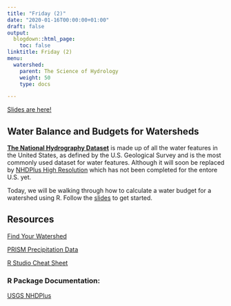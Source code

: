 ```yaml
---
title: "Friday (2)"
date: "2020-01-16T00:00:00+01:00"
draft: false
output:
  blogdown::html_page:
    toc: false
linktitle: Friday (2)
menu:
  watershed:
    parent: The Science of Hydrology
    weight: 50
    type: docs

---
```


[Slides are here!](https://amurraygeo.com/slides/watershed/RDay_2.html)

## Water Balance and Budgets for Watersheds

[**The National Hydrography Dataset**](https://www.usgs.gov/core-science-systems/ngp/national-hydrography/national-hydrography-dataset?qt-science_support_page_related_con=0#qt-science_support_page_related_con) is made up of all the water features in the United States, as defined by the U.S. Geological Survey and is the most commonly used dataset for water features. Although it will soon be replaced by [NHDPlus High Resolution](https://www.usgs.gov/core-science-systems/ngp/national-hydrography/nhdplus-high-resolution) which has not been completed for the entore U.S. yet.

Today, we will be walking through how to calculate a water budget for a watershed using R. Follow the [slides](https://amurraygeo.com/slides/watershed/RDay_2.html) to get started.

## **Resources**

[Find Your Watershed](https://water.usgs.gov/wsc/map_index.html)

[PRISM Precipitation Data](http://www.prism.oregonstate.edu/)

[R Studio Cheat Sheet](https://rstudio.com/wp-content/uploads/2016/01/rstudio-IDE-cheatsheet.pdf)

### R Package Documentation:
[USGS NHDPlus](https://cran.r-project.org/web/packages/nhdplusTools/nhdplusTools.pdf)

